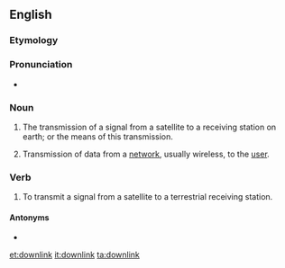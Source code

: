 ==English==
{{wikipedia}}

===Etymology===
{{prefix|down|link|lang=en}}

===Pronunciation===
* {{IPA|ˈdaʊnlɪŋk|lang=en}}

===Noun===
{{en-noun}}

# {{lb|en|telecommunications}} The transmission of a signal from a satellite to a receiving station on earth; or the means of this transmission.
# {{lb|en|telecommunications}} Transmission of data from a [[network]], usually wireless, to the [[user]].

===Verb===
{{en-verb}}

# To transmit a signal from a satellite to a terrestrial receiving station.

====Antonyms====
* {{l|en|uplink}}

[[et:downlink]]
[[it:downlink]]
[[ta:downlink]]